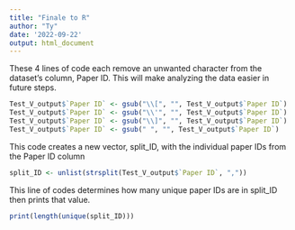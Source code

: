 ---
title: "Finale to R"
author: "Ty"
date: '2022-09-22'
output: html_document
---

These 4 lines of code each remove an unwanted character from the dataset's column, Paper ID. This will make analyzing the data easier in future steps.
```{r}
Test_V_output$`Paper ID` <- gsub("\\[", "", Test_V_output$`Paper ID`)
Test_V_output$`Paper ID` <- gsub("\\'", "", Test_V_output$`Paper ID`)
Test_V_output$`Paper ID` <- gsub("\\]", "", Test_V_output$`Paper ID`)
Test_V_output$`Paper ID` <- gsub(" ", "", Test_V_output$`Paper ID`)
```

This code creates a new vector, split_ID, with the individual paper IDs from the Paper ID column
```{r}
split_ID <- unlist(strsplit(Test_V_output$`Paper ID`, ","))
```

This line of codes determines how many unique paper IDs are in split_ID then prints that value.
```{r}
print(length(unique(split_ID)))
```
















